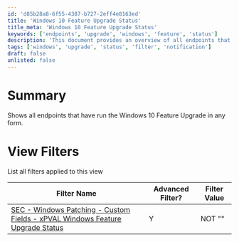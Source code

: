 ```yaml
---
id: 'd85b28a8-6f55-4387-b727-2eff4e8163ed'
title: 'Windows 10 Feature Upgrade Status'
title_meta: 'Windows 10 Feature Upgrade Status'
keywords: ['endpoints', 'upgrade', 'windows', 'feature', 'status']
description: 'This document provides an overview of all endpoints that have undergone the Windows 10 Feature Upgrade, detailing the filters applied to view their status and condition.'
tags: ['windows', 'upgrade', 'status', 'filter', 'notification']
draft: false
unlisted: false
---
```

# Summary

Shows all endpoints that have run the Windows 10 Feature Upgrade in any form.

# View Filters

List all filters applied to this view

| Filter Name                                                                                      | Advanced Filter? | Filter Value |
|--------------------------------------------------------------------------------------------------|------------------|--------------|
| [SEC - Windows Patching - Custom Fields - xPVAL Windows Feature Upgrade Status](https://proval.itglue.com/DOC-5078775-10784808) | Y                | NOT ""       |












